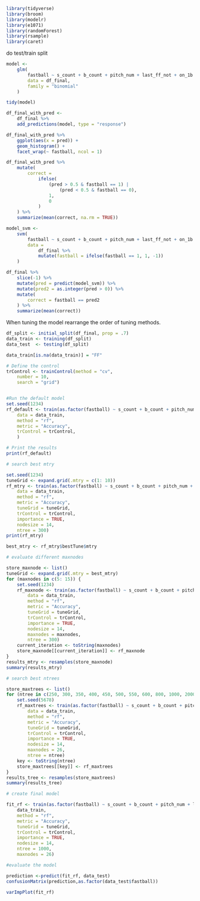 
```r
library(tidyverse)
library(broom)
library(modelr)
library(e1071)
library(randomForest)
library(rsample)
library(caret)


```

do test/train split

```r
model <- 
	glm(
		fastball ~ s_count + b_count + pitch_num + last_ff_not + on_1b + on_2b + on_3b + stand + p_throws,
		data = df_final,
		family = "binomial"
	)

tidy(model)

df_final_with_pred <- 
	df_final %>% 
	add_predictions(model, type = "response")

df_final_with_pred %>% 
	ggplot(aes(x = pred)) +
	geom_histogram() +
	facet_wrap(~ fastball, ncol = 1)

df_final_with_pred %>% 
	mutate(
		correct = 
			ifelse(
				(pred > 0.5 & fastball == 1) |
					(pred < 0.5 & fastball == 0),
				1,
				0
			)
	) %>% 
	summarize(mean(correct, na.rm = TRUE))
```



```r
model_svm <- 
	svm(
		fastball ~ s_count + b_count + pitch_num + last_ff_not + on_1b + on_2b + on_3b ,
		data = 
			df_final %>% 
			mutate(fastball = ifelse(fastball == 1, 1, -1))
	)

df_final %>% 
	slice(-1) %>% 
	mutate(pred = predict(model_svm)) %>% 
	mutate(pred2 = as.integer(pred > 0)) %>% 
	mutate(
		correct = fastball == pred2
	) %>% 
	summarize(mean(correct))
```

When tuning the model rearrange the order of tuning methods. 

```r
df_split <- initial_split(df_final, prop = .7)
data_train <- training(df_split)
data_test  <- testing(df_split)

data_train[is.na(data_train)] = "FF"

# Define the control
trControl <- trainControl(method = "cv",
    number = 10,
    search = "grid")


#Run the default model
set.seed(1234)
rf_default <- train(as.factor(fastball) ~ s_count + b_count + pitch_num + last_ff_not + on_1b + on_2b + on_3b + stand + p_throws,
    data = data_train,
    method = "rf",
    metric = "Accuracy",
    trControl = trControl,
    )

# Print the results
print(rf_default)

# search best mtry

set.seed(1234)
tuneGrid <- expand.grid(.mtry = c(1: 10))
rf_mtry <- train(as.factor(fastball) ~ s_count + b_count + pitch_num + last_ff_not + on_1b + on_2b + on_3b + stand + p_throws,
    data = data_train,
    method = "rf",
    metric = "Accuracy",
    tuneGrid = tuneGrid,
    trControl = trControl,
    importance = TRUE,
    nodesize = 14,
    ntree = 300)
print(rf_mtry)

best_mtry <- rf_mtry$bestTune$mtry 

# evaluate different maxnodes

store_maxnode <- list()
tuneGrid <- expand.grid(.mtry = best_mtry)
for (maxnodes in c(5: 15)) {
    set.seed(1234)
    rf_maxnode <- train(as.factor(fastball) ~ s_count + b_count + pitch_num + on_1b + on_2b + on_3b + stand + p_throws,
        data = data_train,
        method = "rf",
        metric = "Accuracy",
        tuneGrid = tuneGrid,
        trControl = trControl,
        importance = TRUE,
        nodesize = 14,
        maxnodes = maxnodes,
        ntree = 300)
    current_iteration <- toString(maxnodes)
    store_maxnode[[current_iteration]] <- rf_maxnode
}
results_mtry <- resamples(store_maxnode)
summary(results_mtry)

# search best ntrees

store_maxtrees <- list()
for (ntree in c(250, 300, 350, 400, 450, 500, 550, 600, 800, 1000, 2000)) {
    set.seed(5678)
    rf_maxtrees <- train(as.factor(fastball) ~ s_count + b_count + pitch_num + last_ff_not + on_1b + on_2b + on_3b + stand + p_throws,
        data = data_train,
        method = "rf",
        metric = "Accuracy",
        tuneGrid = tuneGrid,
        trControl = trControl,
        importance = TRUE,
        nodesize = 14,
        maxnodes = 26,
        ntree = ntree)
    key <- toString(ntree)
    store_maxtrees[[key]] <- rf_maxtrees
}
results_tree <- resamples(store_maxtrees)
summary(results_tree)

# create final model 

fit_rf <- train(as.factor(fastball) ~ s_count + b_count + pitch_num + last_ff_not + on_1b + on_2b + on_3b + stand + p_throws,
    data_train,
    method = "rf",
    metric = "Accuracy",
    tuneGrid = tuneGrid,
    trControl = trControl,
    importance = TRUE,
    nodesize = 14,
    ntree = 1000,
    maxnodes = 26)

#evaluate the model

prediction <-predict(fit_rf, data_test)
confusionMatrix(prediction,as.factor(data_test$fastball))

varImpPlot(fit_rf)


```

